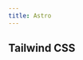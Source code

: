 ```yaml
---
title: Astro
---
```



## Tailwind CSS

<StackBlitz
  dir="examples/latest/astro-with-tailwindcss"
  file="src/components/button.astro"
/>
